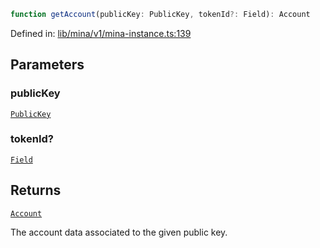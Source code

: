 ```ts
function getAccount(publicKey: PublicKey, tokenId?: Field): Account
```

Defined in: [lib/mina/v1/mina-instance.ts:139](https://github.com/o1-labs/o1js/blob/df1ff77af12d7cbbed4a6167f02815fad4f0dceb/src/lib/mina/v1/mina-instance.ts#L139)

## Parameters

### publicKey

[`PublicKey`](../../../classes/PublicKey.mdx)

### tokenId?

[`Field`](../../../classes/Field.mdx)

## Returns

[`Account`](../../../type-aliases/Account.mdx)

The account data associated to the given public key.

